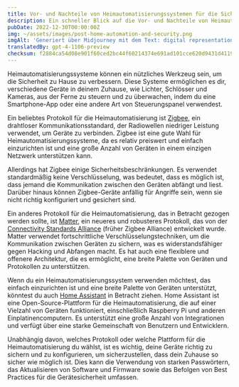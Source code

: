 ```yaml
---
title: Vor- und Nachteile von Heimautomatisierungssystemen für die Sicherheit
description: Ein schneller Blick auf die Vor- und Nachteile von Heimautomatisierungssystemen für die Sicherheit, einschließlich Zigbee, Matter und Home Assistant.
pubDate: 2022-12-30T00:00:00Z
img: ~/assets/images/post-home-automation-and-security.png
imgAlt: 'Generiert über Midjourney mit dem Text: digital representation of a house using lines of light, home security protection aura, single lines, impactful, colorful, reallistic, octane rendering --v 4 --ar 3:2'
translatedBy: gpt-4-1106-preview
checksum: f2884ca54d08e901f60ced2bc44f60214374e691ad101cce620d9431d4119ae9
---
```


Heimautomatisierungssysteme können ein nützliches Werkzeug sein, um die Sicherheit zu Hause zu verbessern. Diese Systeme ermöglichen es dir, verschiedene Geräte in deinem Zuhause, wie Lichter, Schlösser und Kameras, aus der Ferne zu steuern und zu überwachen, indem du eine Smartphone-App oder eine andere Art von Steuerungspanel verwendest.

Ein beliebtes Protokoll für die Heimautomatisierung ist [Zigbee](https://de.wikipedia.org/wiki/Zigbee), ein drahtloser Kommunikationsstandard, der Radiowellen niedriger Leistung verwendet, um Geräte zu verbinden. Zigbee ist eine gute Wahl für Heimautomatisierungssysteme, da es relativ preiswert und einfach einzurichten ist und eine große Anzahl von Geräten in einem einzigen Netzwerk unterstützen kann.

Allerdings hat Zigbee einige Sicherheitsbeschränkungen. Es verwendet standardmäßig keine Verschlüsselung, was bedeutet, dass es möglich ist, dass jemand die Kommunikation zwischen den Geräten abfängt und liest. Darüber hinaus können Zigbee-Geräte anfällig für Angriffe sein, wenn sie nicht richtig konfiguriert und gesichert sind.

Ein anderes Protokoll für die Heimautomatisierung, das in Betracht gezogen werden sollte, ist [Matter](https://csa-iot.org/all-solutions/matter/), ein neueres und robusteres Protokoll, das von der [Connectivity Standards Alliance](https://en.wikipedia.org/wiki/Connectivity_Standards_Alliance) (früher Zigbee Alliance) entwickelt wurde. Matter verwendet fortschrittliche Verschlüsselungstechniken, um die Kommunikation zwischen Geräten zu sichern, was es widerstandsfähiger gegen Hacking und Abfangen macht. Es hat auch eine flexiblere und offenere Architektur, die es ermöglicht, eine breite Palette von Geräten und Protokollen zu unterstützen.

Wenn du ein Heimautomatisierungssystem verwenden möchtest, das einfach einzurichten ist und eine breite Palette von Geräten unterstützt, könntest du auch [Home Assistant](https://www.home-assistant.io) in Betracht ziehen. Home Assistant ist eine Open-Source-Plattform für die Heimautomatisierung, die auf einer Vielzahl von Geräten funktioniert, einschließlich Raspberry Pi und anderen Einplatinencomputern. Es unterstützt eine große Anzahl von Integrationen und verfügt über eine starke Gemeinschaft von Benutzern und Entwicklern.

Unabhängig davon, welches Protokoll oder welche Plattform für die Heimautomatisierung du wählst, ist es wichtig, deine Geräte richtig zu sichern und zu konfigurieren, um sicherzustellen, dass dein Zuhause so sicher wie möglich ist. Dies kann die Verwendung von starken Passwörtern, das Aktualisieren von Software und Firmware sowie das Befolgen von Best Practices für die Gerätesicherheit umfassen.

